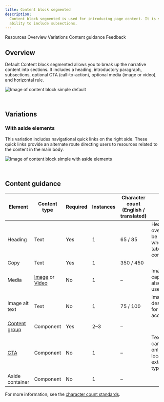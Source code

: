 ```yaml
---
title: Content block segmented
description:
  Content block segmented is used for introducing page content. It is similar to Content block simple but has added
  ability to include subsections.
---
```



<ComponentDescription name="Content block segmented" type="layout" />

<AnchorLinks>

<AnchorLink>Resources</AnchorLink>
<AnchorLink>Overview</AnchorLink>
<AnchorLink>Variations</AnchorLink>
<AnchorLink>Content guidance</AnchorLink>
<AnchorLink>Feedback</AnchorLink>

</AnchorLinks>

<ResourceLinks name="Content block segmented" type="layout" />

## Overview

Default Content block segmented allows you to break up the narrative content into sections. It includes a heading,
introductory paragraph, subsections, optional CTA (call-to-action), optional media (image or video), and horizontal
rule.

![Image of content block simple default](../../images/pattern/content-block-segmented/content-block-segmented.jpg)

<br />

## Variations

### With aside elements

This variation includes navigational quick links on the right side. These quick links provide an alternate route
directing users to resources related to the content in the main body.

![Image of content block simple with aside elements](../../images/pattern/content-block-segmented/content-block-segmented-with-aside-elements.jpg)

<br />

## Content guidance

| Element                                                                         | Content type                                                                                                                       | Required | Instances   | Character count <br/>(English / translated)    | Notes                                                           |
| --------------------------------------------------------------------------------| ---------------------------------------------------------------------------------------------------------------------------------- | -------- | ----------- | ---------------------------------------------- | --------------------------------------------------------------- |
| Heading                                                                         | Text                                                                                                                               | Yes      | 1           | 65 / 85                                        | Heading override can be used when using table of contents.      |
| Copy                                                                            | Text                                                                                                                               | Yes      | 1           | 350 / 450                                      |                                                                 |
| Media                                                                           | [Image](https://www.ibm.com/standards/carbon/components/images/) or [Video](https://www.ibm.com/standards/carbon/components/video) | No       | 1           | –                                              | Image with caption may also be used.                            |                              |
| Image alt text                                                                  | Text                                                                                                                               | No       | 1           | 75 / 100                                       | Image description for accessibility.                            |
| [Content group](https://www.ibm.com/standards/carbon/components/content-group)  | Component                                                                                                                          | Yes      | 2–3         | –                                              |                                                                 | 
| [CTA](https://www.ibm.com/standards/carbon/components/cta/#card)                | Component                                                                                                                          | No       | 1           | –                                              | Text and card styles only; jump, local, or external types only. |
| Aside container                                                                 | Component                                                                                                                          | No       | 1           | –                                              |                                                                 |

For more information, see the
[character count standards](https://www.ibm.com/standards/carbon/guidelines/content#character-count-standards).

<ComponentFooter name="Content block segmented" type="layout" />

